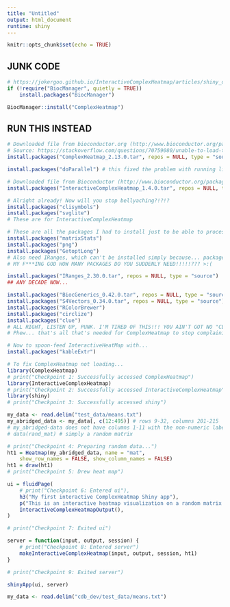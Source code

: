 ```yaml
---
title: "Untitled"
output: html_document
runtime: shiny
---
```


```r
knitr::opts_chunk$set(echo = TRUE)
```

## JUNK CODE
```r
# https://jokergoo.github.io/InteractiveComplexHeatmap/articles/shiny_dev.html
if (!require("BiocManager", quietly = TRUE))
    install.packages("BiocManager")

BiocManager::install("ComplexHeatmap")

```

## RUN THIS INSTEAD
```r
# Downloaded file from bioconductor.org (http://www.bioconductor.org/packages/devel/bioc/html/ComplexHeatmap.html)
# Source: https://stackoverflow.com/questions/70759080/unable-to-load-the-package-complexheatmap
install.packages("ComplexHeatmap_2.13.0.tar", repos = NULL, type = "source")
```

```r
install.packages("doParallel") # this fixed the problem with running library(ComplexHeatmap)
```

```r
# Downloaded file from Bioconductor (http://www.bioconductor.org/packages/release/bioc/html/InteractiveComplexHeatmap.html)
install.packages("InteractiveComplexHeatmap_1.4.0.tar", repos = NULL, type = "source")
```

```r
# Alright already! Now will you stop bellyaching?!?!?
install.packages("clisymbols")
install.packages("svglite")
# These are for InteractiveComplexHeatmap
```

```r
# These are all the packages I had to install just to be able to process a txt file
install.packages("matrixStats")
install.packages("png")
install.packages("GetoptLong")
# Also need IRanges, which can't be installed simply because... package ‘IRanges’ is not available for this version of R
# MY F***ING GOD HOW MANY PACKAGES DO YOU SUDDENLY NEED!!!!!??? >:(
``` 

```r
install.packages("IRanges_2.30.0.tar", repos = NULL, type = "source")
## ANY DECADE NOW...
```

```r
install.packages("BiocGenerics_0.42.0.tar", repos = NULL, type = "source")
install.packages("S4Vectors_0.34.0.tar", repos = NULL, type = "source")
install.packages("RColorBrewer")
install.packages("circlize")
install.packages("clue")
# ALL RIGHT, LISTEN UP, PUNK. I'M TIRED OF THIS!!! YOU AIN'T GOT NO "CLUE" HOW EXASPERATED I AM RIGHT NOW!!!!!!!!!
# Phew... that's all that's needed for ComplexHeatmap to stop complaining
```

```r
# Now to spoon-feed InteractiveHeatMap with...
install.packages("kableExtr")
```

```r
# To fix ComplexHeatmap not loading... 
library(ComplexHeatmap)
# print("Checkpoint 1: Successfully accessed ComplexHeatmap")
library(InteractiveComplexHeatmap)
# print("Checkpoint 2: Successfully accessed InteractiveComplexHeatmap")
library(shiny)
# print("Checkpoint 3: Successfully accessed shiny")

my_data <- read.delim("test_data/means.txt")
my_abridged_data <- my_data[, c(12:495)] # rows 9-32, columns 201-215
# my_abridged-data does not have columns 1-11 with the non-numeric labels
# data(rand_mat) # simply a random matrix

# print("Checkpoint 4: Preparing random data...")
ht1 = Heatmap(my_abridged_data, name = "mat",
    show_row_names = FALSE, show_column_names = FALSE)
ht1 = draw(ht1)
# print("Checkpoint 5: Drew heat map")

ui = fluidPage(
    # print("Checkpoint 6: Entered ui"),
    h3("My first interactive ComplexHeatmap Shiny app"),
    p("This is an interactive heatmap visualization on a random matrix."),
    InteractiveComplexHeatmapOutput(),
)

# print("Checkpoint 7: Exited ui")

server = function(input, output, session) {
    # print("Checkpoint 8: Entered server")
    makeInteractiveComplexHeatmap(input, output, session, ht1)
}

# print("Checkpoint 9: Exited server")

shinyApp(ui, server)

```

```r
my_data <- read.delim("cdb_dev/test_data/means.txt")
```


